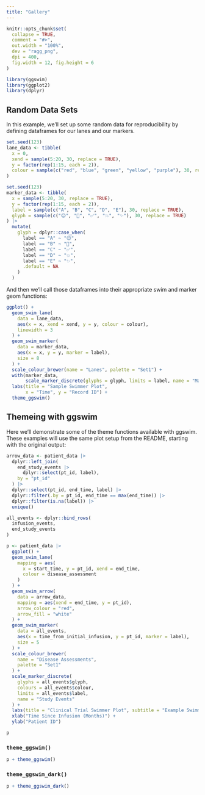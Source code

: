 ```yaml
---
title: "Gallery"
---
```


```r
knitr::opts_chunk$set(
  collapse = TRUE,
  comment = "#>",
  out.width = "100%",
  dev = "ragg_png",
  dpi = 400,
  fig.width = 12, fig.height = 6
)
```

```r
library(ggswim)
library(ggplot2)
library(dplyr)
```

## Random Data Sets

In this example, we'll set up some random data for reproducibility by defining dataframes for our lanes and our markers.

```r
set.seed(123)
lane_data <- tibble(
  x = 0,
  xend = sample(5:20, 30, replace = TRUE),
  y = factor(rep(1:15, each = 2)),
  colour = sample(c("red", "blue", "green", "yellow", "purple"), 30, replace = TRUE)
)

set.seed(123)
marker_data <- tibble(
  x = sample(5:20, 30, replace = TRUE),
  y = factor(rep(1:15, each = 2)),
  label = sample(c("A", "B", "C", "D", "E"), 30, replace = TRUE),
  glyph = sample(c("😊", "🎉", "✅", "💥", "✨"), 30, replace = TRUE)
) |>
  mutate(
    glyph = dplyr::case_when(
      label == "A" ~ "😊",
      label == "B" ~ "🎉",
      label == "C" ~ "✅",
      label == "D" ~ "💥",
      label == "E" ~ "✨",
      .default = NA
    )
  )
```

And then we'll call those dataframes into their appropriate swim and marker geom functions:

```r
ggplot() +
  geom_swim_lane(
    data = lane_data,
    aes(x = x, xend = xend, y = y, colour = colour),
    linewidth = 3
  ) +
  geom_swim_marker(
    data = marker_data,
    aes(x = x, y = y, marker = label),
    size = 8
  ) +
  scale_colour_brewer(name = "Lanes", palette = "Set1") +
  with(marker_data,
       scale_marker_discrete(glyphs = glyph, limits = label, name = "Markers")) +
  labs(title = "Sample Swimmer Plot",
       x = "Time", y = "Record ID") +
  theme_ggswim()
```

## Themeing with ggswim

Here we'll demonstrate some of the theme functions available with ggswim. These examples will use the same plot setup from the README, starting with the original output:

```r
arrow_data <- patient_data |>
  dplyr::left_join(
    end_study_events |>
      dplyr::select(pt_id, label),
    by = "pt_id"
  ) |>
  dplyr::select(pt_id, end_time, label) |>
  dplyr::filter(.by = pt_id, end_time == max(end_time)) |>
  dplyr::filter(is.na(label)) |>
  unique()

all_events <- dplyr::bind_rows(
  infusion_events,
  end_study_events
)

p <- patient_data |>
  ggplot() +
  geom_swim_lane(
    mapping = aes(
      x = start_time, y = pt_id, xend = end_time,
      colour = disease_assessment
    )
  ) +
  geom_swim_arrow(
    data = arrow_data,
    mapping = aes(xend = end_time, y = pt_id),
    arrow_colour = "red",
    arrow_fill = "white"
  ) +
  geom_swim_marker(
    data = all_events,
    aes(x = time_from_initial_infusion, y = pt_id, marker = label),
    size = 5
  ) +
  scale_colour_brewer(
    name = "Disease Assessments",
    palette = "Set1"
  ) +
  scale_marker_discrete(
    glyphs = all_events$glyph,
    colours = all_events$colour,
    limits = all_events$label,
    name = "Study Events"
  ) +
  labs(title = "Clinical Trial Swimmer Plot", subtitle = "Example Swimmer Plot") +
  xlab("Time Since Infusion (Months)") +
  ylab("Patient ID")
```

```r
p
```

### `theme_ggswim()`

```r
p + theme_ggswim()
```

### `theme_ggswim_dark()`

```r
p + theme_ggswim_dark()
```
